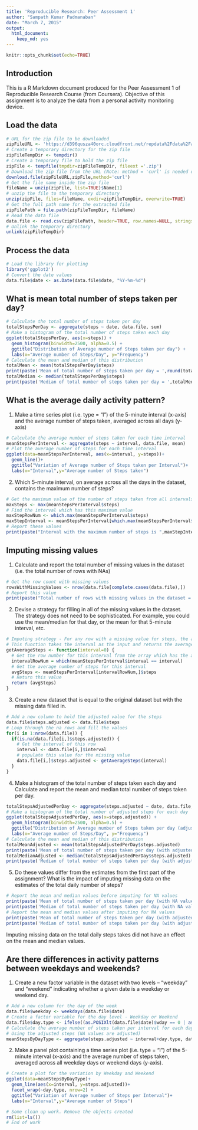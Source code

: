 ```yaml
---
title: 'Reproducible Research: Peer Assessment 1'
author: "Sampath Kumar Padmanaban"
date: "March 7, 2015"
output:
  html_document:
    keep_md: yes
---
```


```r
knitr::opts_chunk$set(echo=TRUE)
```

## Introduction
This is a R Markdown document produced for the Peer Assessment 1 of Reproducible Research Course (from Coursera). Objective of this assignment is to analyze the data from a personal activity monitoring device.

## Load the data
```r
# URL for the zip file to be downloaded
zipFileURL <- 'https://d396qusza40orc.cloudfront.net/repdata%2Fdata%2Factivity.zip'
# Create a temporary directory for the zip file
zipFileTempDir <- tempdir()
# Create a temporary file to hold the zip file
zipFile <- tempfile(tmpdir=zipFileTempDir, fileext ='.zip')
# Download the zip file from the URL (Note: method = 'curl' is needed only for Mac OS)
download.file(zipFileURL,zipFile,method='curl')
# Get the file name inside the zip file
fileName = unzip(zipFile, list=TRUE)$Name[1]
# unzip the file to the temporary directory
unzip(zipFile, files=fileName, exdir=zipFileTempDir, overwrite=TRUE)
# Get the full path name for the extracted file
zipFilePath = file.path(zipFileTempDir, fileName)
# Read the data file
data.file <- read.csv(zipFilePath, header=TRUE, row.names=NULL, stringsAsFactors=FALSE)
# Unlink the temporary directory
unlink(zipFileTempDir)
```

## Process the data
```r
# Load the library for plotting
library('ggplot2')
# Convert the date values
data.file$date <- as.Date(data.file$date, "%Y-%m-%d")
```

## What is mean total number of steps taken per day?
```r
# Calculate the total number of steps taken per day
totalStepsPerDay <- aggregate(steps ~ date, data.file, sum)
# Make a histogram of the total number of steps taken each day
ggplot(totalStepsPerDay, aes(x=steps)) + 
  geom_histogram(binwidth=2500, alpha=0.5) +
  ggtitle("Distribution of Average number of Steps taken per day") +
  labs(x="Average number of Steps/Day", y="Frequency")
# Calculate the mean and median of this distribution
totalMean <- mean(totalStepsPerDay$steps)
print(paste('Mean of total number of steps taken per day = ',round(totalMean,digits=2)))
totalMedian <- median(totalStepsPerDay$steps)
print(paste('Median of total number of steps taken per day = ',totalMedian))
```

## What is the average daily activity pattern?
1. Make a time series plot (i.e. type = "l") of the 5-minute interval (x-axis) and the average number of steps taken, averaged across all days (y-axis)
```r
# Calculate the average number of steps taken for each time interval
meanStepsPerInterval <- aggregate(steps ~ interval, data.file, mean)
# Plot the average number of steps for each time interval
ggplot(data=meanStepsPerInterval, aes(x=interval, y=steps))+
  geom_line()+
  ggtitle("Variation of Average number of Steps taken per Interval")+
  labs(x="Interval",y="Average number of Steps taken")
```

2. Which 5-minute interval, on average across all the days in the dataset, contains the maximum number of steps?
```r
# Get the maximum value of the number of steps taken from all intervals
maxSteps <- max(meanStepsPerInterval$steps)
# Find the interval which has this maximum value
maxStepRowNum <- which.max(meanStepsPerInterval$steps)
maxStepInterval <- meanStepsPerInterval[which.max(meanStepsPerInterval$steps),]$interval
# Report these values
print(paste("Interval with the maximum number of steps is ",maxStepInterval," with ",round(maxSteps,digits=2)," average number of steps"))
```

## Imputing missing values
1. Calculate and report the total number of missing values in the dataset (i.e. the total number of rows with NAs)
```r
# Get the row count with missing values
rowsWithMissingValues <- nrow(data.file[complete.cases(data.file),])
# Report this value
print(paste("Total number of rows with missing values in the dataset = ",rowsWithMissingValues))
```

2. Devise a strategy for filling in all of the missing values in the dataset. The strategy does not need to be sophisticated. For example, you could use the mean/median for that day, or the mean for that 5-minute interval, etc.
```r
# Imputing strategy - For any row with a missing value for steps, the average of steps for that interval will be filled. 
# This function takes the interval as the input and returns the average number of steps for that interval calculated across all days
getAverageSteps <- function(interval=0) {
  # Get the row number for this interval from the array which has the averages
  intervalRowNum = which(meanStepsPerInterval$interval == interval)
  # Get the average number of steps for this interval
  avgSteps <- meanStepsPerInterval[intervalRowNum,]$steps
  # Return this value
  return (avgSteps)
}
```

3. Create a new dataset that is equal to the original dataset but with the missing data filled in.
```r
# Add a new column to hold the adjusted value for the steps
data.file$steps.adjusted <- data.file$steps
# Loop through the na rows and fill the values
for(i in 1:nrow(data.file)) {
  if(is.na(data.file[i,]$steps.adjusted)) {
    # Get the interval of this row
    interval <- data.file[i,]$interval
    # populate this value for the missing value
    data.file[i,]$steps.adjusted <- getAverageSteps(interval)
  }
}
```

4. Make a histogram of the total number of steps taken each day and Calculate and report the mean and median total number of steps taken per day. 
```r
totalStepsAdjustedPerDay <- aggregate(steps.adjusted ~ date, data.file, sum)
# Make a histogram of the total number of adjusted steps for each day
ggplot(totalStepsAdjustedPerDay, aes(x=steps.adjusted)) + 
  geom_histogram(binwidth=2500, alpha=0.5) +
  ggtitle("Distribution of Average number of Steps taken per day (adjusted value)") +
  labs(x="Average number of Steps/Day", y="Frequency")
# Calculate the mean and median of this distribution
totalMeanAdjusted <- mean(totalStepsAdjustedPerDay$steps.adjusted)
print(paste('Mean of total number of steps taken per day (with adjusted values) = ',round(totalMeanAdjusted,digits=2)))
totalMedianAdjusted <- median(totalStepsAdjustedPerDay$steps.adjusted)
print(paste('Median of total number of steps taken per day (with adjusted values) = ',round(totalMedianAdjusted,digits=2)))
```

5. Do these values differ from the estimates from the first part of the assignment? What is the impact of imputing missing data on the estimates of the total daily number of steps?
```r
# Report the mean and median values before imputing for NA values
print(paste('Mean of total number of steps taken per day (with NA values) = ',round(totalMean,digits=2)))
print(paste('Median of total number of steps taken per day (with NA values) = ',totalMedian))
# Report the mean and median values after imputing for NA values
print(paste('Mean of total number of steps taken per day (with adjusted values) = ',round(totalMeanAdjusted,digits=2)))
print(paste('Median of total number of steps taken per day (with adjusted values) = ',round(totalMedianAdjusted,digits=2)))
```
Imputing missing data on the total daily steps takes did not have an effect on the mean and median values.


## Are there differences in activity patterns between weekdays and weekends?
1. Create a new factor variable in the dataset with two levels – “weekday” and “weekend” indicating whether a given date is a weekday or weekend day.
```r
# Add a new column for the day of the week
data.file$weekday <- weekdays(data.file$date)
# Create a factor variable for the day level - Weekday or Weekend
data.file$day.type <- ifelse((as.POSIXlt(data.file$date)$wday == 0 | as.POSIXlt(data.file$date)$wday == 6), 'Weekend', 'Weekday')
# Calculate the average number of steps taken per interval for each day type  
# Using the adjusted steps (NA values are adjusted)
meanStepsByDayType <- aggregate(steps.adjusted ~ interval+day.type, data.file, mean)
```

2. Make a panel plot containing a time series plot (i.e. type = "l") of the 5-minute interval (x-axis) and the average number of steps taken, averaged across all weekday days or weekend days (y-axis). 
```r
# Create a plot for the variation by Weekday and Weekend
ggplot(data=meanStepsByDayType)+
  geom_line(aes(x=interval, y=steps.adjusted))+
  facet_wrap(~day.type, nrow=2) + 
  ggtitle("Variation of Average number of Steps per Interval")+
  labs(x="Interval",y="Average number of Steps")

# Some clean up work. Remove the objects created
rm(list=ls())
# End of work
```


